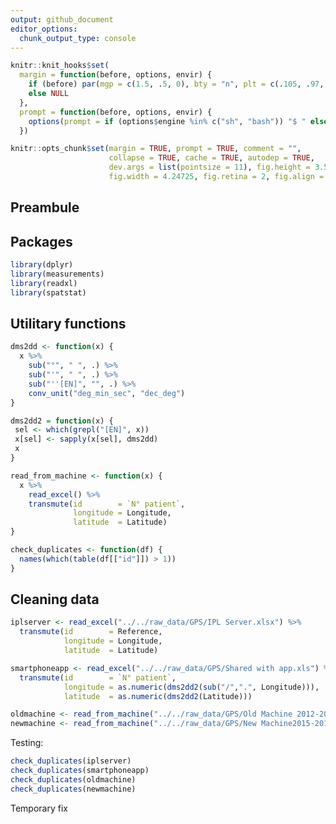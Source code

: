 ```yaml
---
output: github_document
editor_options: 
  chunk_output_type: console
---
```


<!--
IMAGES:
Insert them with: ![alt text](image.png)
You can also resize them if needed: convert image.png -resize 50% image.png
If you want to center the image, go through HTML code:
<div style="text-align:center"><img src ="image.png"/></div>

REFERENCES:
For references: Put all the bibTeX references in the file "references.bib"
in the current folder and cite the references as @key or [@key] in the text.
Uncomment the bibliography field in the above header and put a "References"
title wherever you want to display the reference list.
-->

```r
knitr::knit_hooks$set(
  margin = function(before, options, envir) {
    if (before) par(mgp = c(1.5, .5, 0), bty = "n", plt = c(.105, .97, .13, .97))
    else NULL
  },
  prompt = function(before, options, envir) {
    options(prompt = if (options$engine %in% c("sh", "bash")) "$ " else "> ")
  })

knitr::opts_chunk$set(margin = TRUE, prompt = TRUE, comment = "",
                      collapse = TRUE, cache = TRUE, autodep = TRUE,
                      dev.args = list(pointsize = 11), fig.height = 3.5,
                      fig.width = 4.24725, fig.retina = 2, fig.align = "center")

```

## Preambule

## Packages

```r
library(dplyr)
library(measurements)
library(readxl)
library(spatstat)
```

## Utilitary functions

```r
dms2dd <- function(x) {
  x %>%
    sub("°", " ", .) %>%
    sub("'", " ", .) %>%
    sub("''[EN]", "", .) %>%
    conv_unit("deg_min_sec", "dec_deg")
}
```

```r
dms2dd2 = function(x) {
 sel <- which(grepl("[EN]", x))
 x[sel] <- sapply(x[sel], dms2dd)
 x
}
```

```r
read_from_machine <- function(x) {
  x %>%
    read_excel() %>%
    transmute(id        = `N° patient`,
              longitude = Longitude,
              latitude  = Latitude)
}
```

```r
check_duplicates <- function(df) {
  names(which(table(df[["id"]]) > 1))
}
```

## Cleaning data

```r
iplserver <- read_excel("../../raw_data/GPS/IPL Server.xlsx") %>% 
  transmute(id        = Reference,
            longitude = Longitude,
            latitude  = Latitude)
```

```r
smartphoneapp <- read_excel("../../raw_data/GPS/Shared with app.xls") %>% 
  transmute(id        = `N° patient`,
            longitude = as.numeric(dms2dd2(sub("/",".", Longitude))),
            latitude  = as.numeric(dms2dd2(Latitude)))
```

```r
oldmachine <- read_from_machine("../../raw_data/GPS/Old Machine 2012-2015.xls")
newmachine <- read_from_machine("../../raw_data/GPS/New Machine2015-2018.xls")
```

Testing:

```r
check_duplicates(iplserver)
check_duplicates(smartphoneapp)
check_duplicates(oldmachine)
check_duplicates(newmachine)
```

Temporary fix


